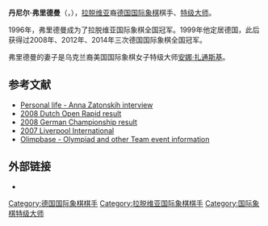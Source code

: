 {{Infobox chess player
|name = 丹尼尔·弗里德曼
|image = Daniel Fridman 2013.jpg
|caption = 摄于2013年
|birthname = Daniels Fridman
|country = {{GER}}
|birth_date = {{Birth date and age|1976|2|15}}
|birth_place = {{LAT}}[[里加|里加]]
|death_date = 
|death_place = 
|title = [[国际象棋特级大师|特级大师]]
|worldchampion = 
|womensworldchampion = 
|rating =
|peakrating = 2665（2009年7月）
|FideID = 11600454
}}
'''丹尼尔·弗里德曼'''（{{lang-de|'''Daniel Fridman'''}}，{{bd|1976年|2月15日}}），[[拉脱维亚|拉脱维亚]]裔[[德国|德国]][[国际象棋|国际象棋]]棋手、[[国际象棋特级大师|特级大师]]。

1996年，弗里德曼成为了拉脱维亚国际象棋全国冠军。1999年他定居德国，此后获得过2008年、2012年、2014年三次德国国际象棋全国冠军。

弗里德曼的妻子是乌克兰裔美国国际象棋女子特级大师[[安娜·扎通斯基|安娜·扎通斯基]]。

== 参考文献 ==
*[http://main.uschess.org/content/view/8500/463/ Personal life - Anna Zatonskih interview]{{Wayback|url=http://main.uschess.org/content/view/8500/463/ |date=20150323083244 }}
*[https://web.archive.org/web/20080803193059/http://www.chessvibes.com/blitz/fridman-wins-dutch-lightning-title/#more-2120 2008 Dutch Open Rapid result]
*[http://www.chessdom.com/news/german-chess-championship 2008 German Championship result]{{Wayback|url=http://www.chessdom.com/news/german-chess-championship |date=20201106021910 }}
*[http://www.liverpoolchessinternational.co.uk/lci_2007/index.htm 2007 Liverpool International]{{Wayback|url=http://www.liverpoolchessinternational.co.uk/lci_2007/index.htm |date=20201106033104 }}
*[http://www.olimpbase.org/players/gss40oih.html Olimpbase - Olympiad and other Team event information]{{dead link|date=2017年11月 |bot=InternetArchiveBot |fix-attempted=yes }}

== 外部链接 ==
* {{chessgames player|42773}}

{{chess-bio-stub}}
[[Category:德国国际象棋棋手|Category:德国国际象棋棋手]]
[[Category:拉脱维亚国际象棋棋手|Category:拉脱维亚国际象棋棋手]]
[[Category:国际象棋特级大师|Category:国际象棋特级大师]]